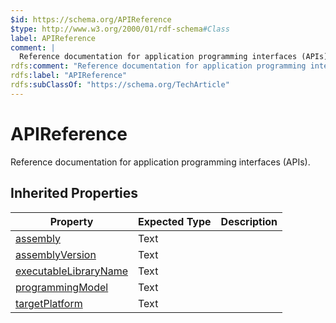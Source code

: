 ```yaml
---
$id: https://schema.org/APIReference
$type: http://www.w3.org/2000/01/rdf-schema#Class
label: APIReference
comment: |
  Reference documentation for application programming interfaces (APIs).
rdfs:comment: "Reference documentation for application programming interfaces (APIs)."
rdfs:label: "APIReference"
rdfs:subClassOf: "https://schema.org/TechArticle"
---
```


# APIReference

Reference documentation for application programming interfaces (APIs).

## Inherited Properties

| Property | Expected Type | Description |
| --- | --- | --- |
| [assembly](https://schema.org/assembly) | Text |  |
| [assemblyVersion](https://schema.org/assemblyVersion) | Text |  |
| [executableLibraryName](https://schema.org/executableLibraryName) | Text |  |
| [programmingModel](https://schema.org/programmingModel) | Text |  |
| [targetPlatform](https://schema.org/targetPlatform) | Text |  |
